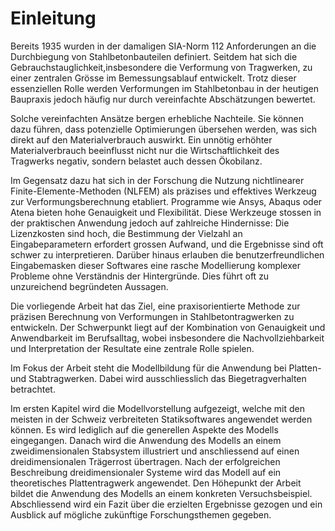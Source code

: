 # Einleitung 

Bereits 1935 wurden in der damaligen SIA-Norm 112 Anforderungen an die Durchbiegung von Stahlbetonbauteilen definiert. Seitdem hat sich die Gebrauchstauglichkeit,insbesondere die Verformung von Tragwerken, zu einer zentralen Grösse im Bemessungsablauf entwickelt. Trotz dieser essenziellen Rolle werden Verformungen im Stahlbetonbau in der heutigen Baupraxis jedoch häufig nur durch vereinfachte Abschätzungen bewertet.

Solche vereinfachten Ansätze bergen erhebliche Nachteile. Sie können dazu führen, dass potenzielle Optimierungen übersehen werden, was sich direkt auf den Materialverbrauch auswirkt. Ein unnötig erhöhter Materialverbrauch beeinflusst nicht nur die Wirtschaftlichkeit des Tragwerks negativ, sondern belastet auch dessen Ökobilanz.

Im Gegensatz dazu hat sich in der Forschung die Nutzung nichtlinearer Finite-Elemente-Methoden (NLFEM) als präzises und effektives Werkzeug zur Verformungsberechnung etabliert. Programme wie Ansys, Abaqus oder Atena bieten hohe Genauigkeit und Flexibilität. Diese Werkzeuge stossen in der praktischen Anwendung jedoch auf zahlreiche Hindernisse: Die Lizenzkosten sind hoch, die Bestimmung der Vielzahl an Eingabeparametern erfordert grossen Aufwand, und die Ergebnisse sind oft schwer zu interpretieren. Darüber hinaus erlauben die benutzerfreundlichen Eingabemasken dieser Softwares eine rasche Modellierung komplexer Probleme ohne Verständnis der Hintergründe. Dies führt oft zu unzureichend begründeten Aussagen.

Die vorliegende Arbeit hat das Ziel, eine praxisorientierte Methode zur präzisen Berechnung von Verformungen in Stahlbetontragwerken zu entwickeln. Der Schwerpunkt liegt auf der Kombination von Genauigkeit und Anwendbarkeit im Berufsalltag, wobei insbesondere die Nachvollziehbarkeit und Interpretation der Resultate eine zentrale Rolle spielen. 

Im Fokus der Arbeit steht die Modellbildung für die Anwendung bei Platten- und Stabtragwerken. Dabei wird ausschliesslich das Biegetragverhalten betrachtet.

Im ersten Kapitel wird die Modellvorstellung aufgezeigt, welche mit den meisten in der Schweiz verbreiteten Statiksoftwares angewendet werden können. Es wird lediglich auf die generellen Aspekte des Modells eingegangen. Danach wird die Anwendung des Modells an einem zweidimensionalen Stabsystem illustriert und anschliessend auf einen dreidimensionalen Trägerrost übertragen. Nach der erfolgreichen Beschreibung dreidimensionaler Systeme wird das Modell auf ein theoretisches Plattentragwerk angewendet. Den Höhepunkt der Arbeit bildet die Anwendung des Modells an einem konkreten Versuchsbeispiel. Abschliessend wird ein Fazit über die erzielten Ergebnisse gezogen und ein Ausblick auf mögliche zukünftige Forschungsthemen gegeben.

